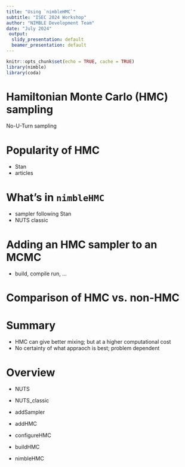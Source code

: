```yaml
---
title: "Using `nimbleHMC`"
subtitle: "ISEC 2024 Workshop"
author: "NIMBLE Development Team"
date: "July 2024"
 output:
  slidy_presentation: default
  beamer_presentation: default
---
```


<style>
slides > slide {
  overflow-x: auto !important;
  overflow-y: auto !important;
}
</style>

```r
knitr::opts_chunk$set(echo = TRUE, cache = TRUE)
library(nimble)
library(coda)
```


# Hamiltonian Monte Carlo (HMC) sampling


No-U-Turn sampling


# Popularity of HMC

- Stan
- articles

# What's in `nimbleHMC`

- sampler following Stan
- NUTS classic


# Adding an HMC sampler to an MCMC

- build, compile run, ...



# Comparison of HMC vs. non-HMC


# Summary

- HMC can give better mixing; but at a higher computational cost
- No certainty of what appraoch is best; problem dependent


# Overview

- NUTS
- NUTS_classic


- addSampler
- addHMC
- configureHMC
- buildHMC
- nimbleHMC
